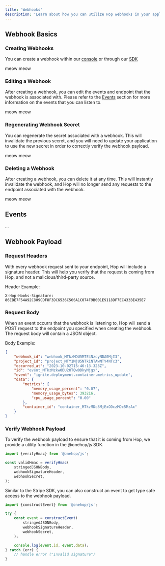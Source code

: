 ```yaml
---
title: 'Webhooks'
description: 'Learn about how you can utilize Hop webhooks in your applications.'
---
```


## Webhook Basics

### Creating Webhooks

You can create a webhook within our [console](https://console.hop.io/project/settings/webhooks) or through our [SDK]()

<AccordionGroup>
	<Accordion icon="terminal" title="Create a webhook through the Console">
		meow
	</Accordion>
	<Accordion icon="terminal" title="Create a webhook through the SDK">
		meow
	</Accordion>
</AccordionGroup>

### Editing a Webhook

After creating a webhook, you can edit the events and endpoint that the webhook is associated with. Please refer to the [Events](#events) section for more information on the events that you can listen to.

<AccordionGroup>
	<Accordion icon="terminal" title="Edit a webhook through the Console">
		meow
	</Accordion>
	<Accordion icon="terminal" title="Edit a webhook through the SDK">
		meow
	</Accordion>
</AccordionGroup>

### Regenerating Webhook Secret

You can regenerate the secret associated with a webhook. This will invalidate the previous secret, and you will need to update your application to use the new secret in order to correctly verify the webhook payload.

<AccordionGroup>
	<Accordion
		icon="terminal"
		title="Regenerate webhook secret through the Console"
	>
		meow
	</Accordion>
	<Accordion icon="terminal" title="Regenerate webhook secret through the SDK">
		meow
	</Accordion>
</AccordionGroup>

### Deleting a Webhook

After creating a webhook, you can delete it at any time. This will instantly invalidate the webhook, and Hop will no longer send any requests to the endpoint associated with the webhook.

<AccordionGroup>
	<Accordion icon="terminal" title="Delete a webhook through the Console">
		meow
	</Accordion>
	<Accordion icon="terminal" title="Delete a webhook through the SDK">
		meow
	</Accordion>
</AccordionGroup>

## Events

...

## Webhook Payload

### Request Headers

With every webhook request sent to your endpoint, Hop will include a signature header. This will help you verify that the request is coming from Hop, and not a malicious/third-party source.

Header Example:

```http
X-Hop-Hooks-Signature: 86EBE7F54A92C809CDF8F3DC6536C566A1C074F9B001E9118DF7EC433BE435E7
```

### Request Body

When an event occurrs that the webhook is listening to, Hop will send a POST request to the endpoint you specified when creating the webhook. The request body will contain a JSON object.

Body Example:

```json
{
	"webhook_id": "webhook_MTkzMDU5MTE4NzcyNDA0MjI3",
	"project_id": "project_MTY1MjU5NTk1NTAwNTY4NTc3",
	"occurred_at": "2023-10-02T15:46:13.323Z",
	"id": "event_MTkzMzkwODU2OTQwODkyMjgx",
	"event": "ignite.deployment.container.metrics_update",
	"data": {
		"metrics": {
			"memory_usage_percent": "0.07",
			"memory_usage_bytes": 393216,
			"cpu_usage_percent": "0.00"
		},
		"container_id": "container_MTkzMDc3MjExODczMDc5MzAx"
	}
}
```

### Verify Webhook Payload

To verify the webhook payload to ensure that it is coming from Hop, we provide a utility function in the @onehop/js SDK.

```ts TS
import {verifyHmac} from '@onehop/js';

const validHmac = verifyHmac(
	stringedJSONBody,
	webhookSignatureHeader,
	webhookSecret,
);
```

Similar to the Stripe SDK, you can also construct an event to get type safe access to the webhook payload.

```ts TS
import {constructEvent} from '@onehop/js';

try {
	const event = constructEvent(
		stringedJSONBody,
		webhookSignatureHeader,
		webhookSecret,
	);

	console.log(event.id, event.data);
} catch (err) {
	// handle error ("Invalid signature")
}
```
